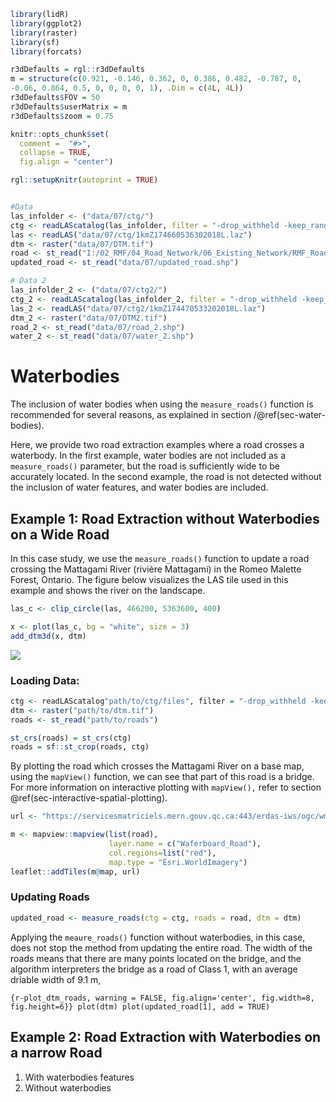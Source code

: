 ```r
library(lidR)
library(ggplot2)
library(raster)
library(sf)
library(forcats)

r3dDefaults = rgl::r3dDefaults
m = structure(c(0.921, -0.146, 0.362, 0, 0.386, 0.482, -0.787, 0, 
-0.06, 0.864, 0.5, 0, 0, 0, 0, 1), .Dim = c(4L, 4L))
r3dDefaults$FOV = 50
r3dDefaults$userMatrix = m
r3dDefaults$zoom = 0.75

knitr::opts_chunk$set(
  comment =  "#>", 
  collapse = TRUE,
  fig.align = "center")

rgl::setupKnitr(autoprint = TRUE)


#Data
las_infolder <- ("data/07/ctg/")
ctg <- readLAScatalog(las_infolder, filter = "-drop_withheld -keep_random_fraction 0.25")
las <- readLAS("data/07/ctg/1kmZ174660536302018L.laz")
dtm <- raster("data/07/DTM.tif")
road <- st_read("I:/02_RMF/04_Road_Network/06_Existing_Network/RMF_Roads_Network.shp")
updated_road <- st_read("data/07/updated_road.shp")

# Data 2
las_infolder_2 <- ("data/07/ctg2/")
ctg_2 <- readLAScatalog(las_infolder_2, filter = "-drop_withheld -keep_random_fraction 0.25")
las_2 <- readLAS("data/07/ctg2/1kmZ174470533202018L.laz")
dtm_2 <- raster("data/07/DTM2.tif")
road_2 <- st_read("data/07/road_2.shp")
water_2 <- st_read("data/07/water_2.shp")
```

# Waterbodies {#sec-waterbodies}

The inclusion of water bodies when using the `measure_roads()` function is recommended for several reasons, as explained in section /@ref(sec-water-bodies). 

Here, we provide two road extraction examples where a road crosses a waterbody. In the first example, water bodies are not included as a `measure_roads()` parameter, but the road is sufficiently wide to be accurately located. In the second example, the road is not detected without the inclusion of water features, and water bodies are included. 


## Example 1: Road Extraction without Waterbodies on a Wide Road

In this case study, we use the `measure_roads()` function to update a road crossing the Mattagami River (rivière Mattagami) in the Romeo Malette Forest, Ontario. The figure below visualizes the LAS tile used in this example and shows the river on the landscape.

```r
las_c <- clip_circle(las, 466200, 5363600, 400)

x <- plot(las_c, bg = "white", size = 3)
add_dtm3d(x, dtm)
```

![](images/las_dtm_circle_river.PNG)

### Loading Data: {#sec-loading-data_wb}

``` r
ctg <- readLAScatalog"path/to/ctg/files", filter = "-drop_withheld -keep_random_fraction 0.25")
dtm <- raster("path/to/dtm.tif")
roads <- st_read("path/to/roads")

st_crs(roads) = st_crs(ctg)
roads = sf::st_crop(roads, ctg)
```

By plotting the road which crosses the Mattagami River on a base map, using the `mapView()` function, we can see that part of this road is a bridge. For more information on interactive plotting with `mapView(),` refer to section \@ref(sec-interactive-spatial-plotting).

```r
url <- "https://servicesmatriciels.mern.gouv.qc.ca:443/erdas-iws/ogc/wmts/Inventaire_Ecoforestier/Inventaire_Ecoforestier/default/GoogleMapsCompatibleExt2:epsg:3/{z}/{y}/{x}.jpg"

m <- mapview::mapview(list(road),
                      layer.name = c("Waferboard_Road"),
                      col.regions=list("red"),
                      map.type = "Esri.WorldImagery")
leaflet::addTiles(m@map, url)
```

### Updating Roads

``` r
updated_road <- measure_roads(ctg = ctg, roads = road, dtm = dtm)
```

Applying the `meaure_roads()` function without waterbodies, in this case, does not stop the method from updating the entire road. The width of the roads means that there are many points located on the bridge, and the algorithm interpreters the bridge as a road of Class 1, with an average driable width of 9.1 m,

```{r-plot_dtm_roads, warning = FALSE, fig.align='center', fig.width=8, fig.height=6}}
plot(dtm)
plot(updated_road[1], add = TRUE)
```


## Example 2: Road Extraction with Waterbodies on a narrow Road

1. With waterbodies features
2. Without waterbodies
